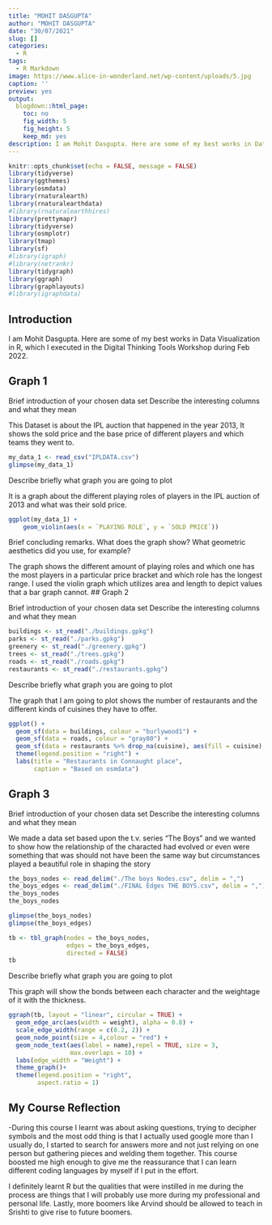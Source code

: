 ```yaml
---
title: "MOHIT DASGUPTA"
author: "MOHIT DASGUPTA"
date: "30/07/2021"
slug: []
categories:
  - R
tags:
  - R Markdown
image: https://www.alice-in-wonderland.net/wp-content/uploads/5.jpg
caption: ''
preview: yes
output:
  blogdown::html_page:
    toc: no
    fig_width: 5
    fig_height: 5
    keep_md: yes
description: I am Mohit Dasgupta. Here are some of my best works in Data Visualization in R, which I executed in the Digital Thinking Tools Workshop during Feb 2022. 
---
```


```r
knitr::opts_chunk$set(echo = FALSE, message = FALSE)
library(tidyverse)
library(ggthemes)
library(osmdata) 
library(rnaturalearth)
library(rnaturalearthdata)
#library(rnaturalearthhires)
library(prettymapr)
library(tidyverse)
library(osmplotr) 
library(tmap) 
library(sf)
#library(igraph)
#library(netrankr)
library(tidygraph)
library(ggraph)
library(graphlayouts)
#library(igraphdata)
```

## Introduction

I am Mohit Dasgupta. Here are some of my best works in Data Visualization in R, which I executed in the Digital Thinking Tools Workshop during Feb 2022. 

## Graph 1

Brief introduction of your chosen data set Describe the interesting columns and what they mean

This Dataset is about the IPL auction that happened in the year 2013, It shows the sold price and the base price of different players and which teams they went to.

```r
my_data_1 <- read_csv("IPLDATA.csv")
glimpse(my_data_1)
```

Describe briefly what graph you are going to plot

It is a graph about the different playing roles of players in the IPL auction of 2013 and what was their sold price.

```r
ggplot(my_data_1) + 
    geom_violin(aes(x = `PLAYING ROLE`, y = `SOLD PRICE`))

```

Brief concluding remarks. What does the graph show? What geometric aesthetics did you use, for example?

The graph shows the different amount of playing roles and which one has the most players in a particular price bracket and which role has the longest range. I used the violin graph which utilizes area and length to depict values that a bar graph cannot.
## Graph 2

Brief introduction of your chosen data set Describe the interesting
columns and what they mean

```r
buildings <- st_read("./buildings.gpkg")
parks <- st_read("./parks.gpkg")
greenery <- st_read("./greenery.gpkg")
trees <- st_read("./trees.gpkg")
roads <- st_read("./roads.gpkg")
restaurants <- st_read("./restaurants.gpkg")
```


Describe briefly what graph you are going to plot

The graph that I am going to plot shows the number of restaurants and the different kinds of cuisines they have to offer.

```r
ggplot() + 
  geom_sf(data = buildings, colour = "burlywood1") + 
  geom_sf(data = roads, colour = "gray80") +
  geom_sf(data = restaurants %>% drop_na(cuisine), aes(fill = cuisine), colour = "black", shape = 21, size = 3) + 
  theme(legend.position = "right") +
  labs(title = "Restaurants in Connaught place",
       caption = "Based on osmdata")
```



## Graph 3

Brief introduction of your chosen data set Describe the interesting
columns and what they mean


We made a data set based upon the t.v. series "The Boys" and we wanted to show how the relationship of the characted had evolved or even were something that was should not have been the same way but circumstances played a beautiful role in shaping the story
```r
the_boys_nodes <- read_delim("./The boys Nodes.csv", delim = ",")
the_boys_edges <- read_delim("./FINAL Edges THE BOYS.csv", delim = ",")
the_boys_nodes
the_boys_nodes

glimpse(the_boys_nodes)
glimpse(the_boys_edges)
```
```r
tb <- tbl_graph(nodes = the_boys_nodes,
                edges = the_boys_edges, 
                directed = FALSE)
tb

```



Describe briefly what graph you are going to plot

This graph will show the bonds between each character and the weightage of it with the thickness.


```r
ggraph(tb, layout = "linear", circular = TRUE) + 
  geom_edge_arc(aes(width = weight), alpha = 0.8) + 
  scale_edge_width(range = c(0.2, 2)) +
  geom_node_point(size = 4,colour = "red") + 
  geom_node_text(aes(label = name),repel = TRUE, size = 3,
                 max.overlaps = 10) +
  labs(edge_width = "Weight") +
  theme_graph()+
  theme(legend.position = "right", 
        aspect.ratio = 1)


```

## My Course Reflection



-During this course  I learnt was about asking questions, trying to decipher symbols and the most odd thing is that I actually used google more than I usually do, I started to search for answers more and not just relying on one person but gathering pieces and welding them together. This course boosted me high enough to give me the reassurance that I can learn different coding languages by myself if I put in the effort.

I definitely learnt R but the qualities that were instilled in me during the process are things that I will probably use more during my professional and personal life. Lastly, more boomers like Arvind should be allowed to teach in Srishti to give rise to future boomers.
